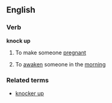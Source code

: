 ==English==

===Verb===
'''knock up'''
# {{cattag2|North American|slang}}{{idiomcat}} To make someone [[pregnant]]
# {{cattag2|UK|slang}} To [[awaken]] someone in the [[morning]]
===Related terms===
*[[knocker up]]